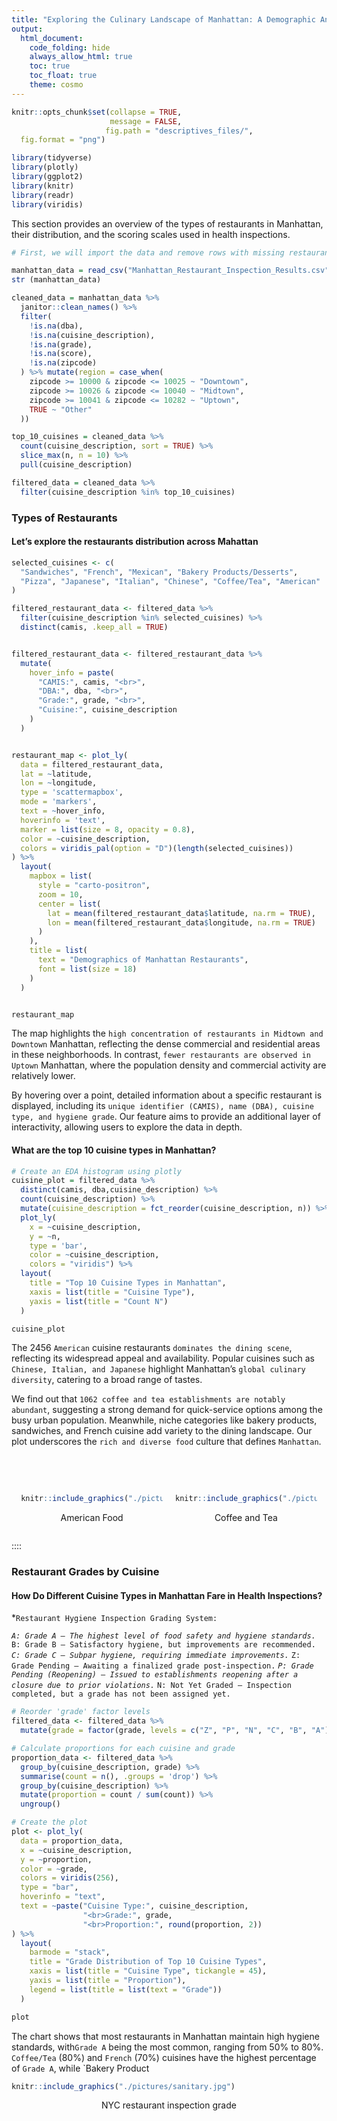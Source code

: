 ```yaml
---
title: "Exploring the Culinary Landscape of Manhattan: A Demographic Analysis of Restaurant Types and Hygiene Grades"
output: 
  html_document:
    code_folding: hide
    always_allow_html: true
    toc: true
    toc_float: true
    theme: cosmo
---
```


```r
knitr::opts_chunk$set(collapse = TRUE, 
                      message = FALSE, 
                     fig.path = "descriptives_files/",
  fig.format = "png")
```

```r
library(tidyverse)
library(plotly)
library(ggplot2)
library(knitr)
library(readr)
library(viridis)
```
This section provides an overview of the types of restaurants in Manhattan, their distribution, and the scoring scales used in health inspections.
```r
# First, we will import the data and remove rows with missing restaurant name, cuisine type, grade, or score, then create a new variable called region

manhattan_data = read_csv("Manhattan_Restaurant_Inspection_Results.csv", na = c("NA", "", "."))
str (manhattan_data)

cleaned_data = manhattan_data %>%
  janitor::clean_names() %>%  
  filter(
    !is.na(dba),                         
    !is.na(cuisine_description),       
    !is.na(grade),                       
    !is.na(score),                       
    !is.na(zipcode)
  ) %>% mutate(region = case_when(
    zipcode >= 10000 & zipcode <= 10025 ~ "Downtown",
    zipcode >= 10026 & zipcode <= 10040 ~ "Midtown",
    zipcode >= 10041 & zipcode <= 10282 ~ "Uptown",
    TRUE ~ "Other" 
  ))

top_10_cuisines = cleaned_data %>%
  count(cuisine_description, sort = TRUE) %>%
  slice_max(n, n = 10) %>%
  pull(cuisine_description)

filtered_data = cleaned_data %>%
  filter(cuisine_description %in% top_10_cuisines) 
```

### Types of Restaurants

#### Let's explore the restaurants distribution across Mahattan
```r
selected_cuisines <- c(
  "Sandwiches", "French", "Mexican", "Bakery Products/Desserts",
  "Pizza", "Japanese", "Italian", "Chinese", "Coffee/Tea", "American"
)

filtered_restaurant_data <- filtered_data %>%
  filter(cuisine_description %in% selected_cuisines) %>%  
  distinct(camis, .keep_all = TRUE)                      


filtered_restaurant_data <- filtered_restaurant_data %>%
  mutate(
    hover_info = paste(
      "CAMIS:", camis, "<br>",
      "DBA:", dba, "<br>",
      "Grade:", grade, "<br>",
      "Cuisine:", cuisine_description
    )
  )


restaurant_map <- plot_ly(
  data = filtered_restaurant_data,
  lat = ~latitude,         
  lon = ~longitude,         
  type = 'scattermapbox',
  mode = 'markers',
  text = ~hover_info,      
  hoverinfo = 'text',
  marker = list(size = 8, opacity = 0.8), 
  color = ~cuisine_description,          
  colors = viridis_pal(option = "D")(length(selected_cuisines)) 
) %>%
  layout(
    mapbox = list(
      style = "carto-positron", 
      zoom = 10,                 
      center = list(
        lat = mean(filtered_restaurant_data$latitude, na.rm = TRUE),
        lon = mean(filtered_restaurant_data$longitude, na.rm = TRUE)
      )
    ),
    title = list(  
      text = "Demographics of Manhattan Restaurants",  
      font = list(size = 18)                           
    )
  )


restaurant_map
```

The map highlights the `high concentration of restaurants in Midtown and Downtown` Manhattan, reflecting the dense commercial and residential areas in these neighborhoods. In contrast, `fewer restaurants are observed in Uptown` Manhattan, where the population density and commercial activity are relatively lower.

By hovering over a point, detailed information about a specific restaurant is displayed, including its `unique identifier (CAMIS), name (DBA), cuisine type, and hygiene grade`. Our feature aims to provide an additional layer of interactivity, allowing users to explore the data in depth.

#### What are the top 10 cuisine types in Manhattan?
```r
# Create an EDA histogram using plotly
cuisine_plot = filtered_data %>%
  distinct(camis, dba,cuisine_description) %>% 
  count(cuisine_description) %>% 
  mutate(cuisine_description = fct_reorder(cuisine_description, n)) %>% 
  plot_ly(
    x = ~cuisine_description, 
    y = ~n,
    type = 'bar',
    color = ~cuisine_description,
    colors = "viridis") %>% 
  layout(
    title = "Top 10 Cuisine Types in Manhattan",
    xaxis = list(title = "Cuisine Type"),   
    yaxis = list(title = "Count N") 
  )

cuisine_plot
```
The 2456 `American` cuisine restaurants `dominates the dining scene`, reflecting its widespread appeal and availability. Popular cuisines such as `Chinese, Italian, and Japanese` highlight Manhattan's `global culinary diversity`, catering to a broad range of tastes. 

We find out that `1062 coffee and tea establishments are notably abundant`, suggesting a strong demand for quick-service options among the busy urban population. Meanwhile, niche categories like bakery products, sandwiches, and French cuisine add variety to the dining landscape. Our plot underscores the `rich and diverse food` culture that defines `Manhattan`.

<br><br> 
  
::: {style="display: flex; justify-content: center; gap: 20px;"}

<div style="width: 45%; text-align: center;">

```r
knitr::include_graphics("./pictures/americanfood.webp")
```

<p>American Food</p> </div> <div style="width: 45%; text-align: center;"> 

```r
knitr::include_graphics("./pictures/coffee&tea.png") 
```

<p>Coffee and Tea</p> </div>

:::
  
::::

### Restaurant Grades by Cuisine

#### How Do Different Cuisine Types in Manhattan Fare in Health Inspections?

*`Restaurant Hygiene Inspection Grading System:`

*`A: Grade A – The highest level of food safety and hygiene standards.`
*`B: Grade B – Satisfactory hygiene, but improvements are recommended.`
*`C: Grade C – Subpar hygiene, requiring immediate improvements.`
*`Z: Grade Pending – Awaiting a finalized grade post-inspection.`
*`P: Grade Pending (Reopening) – Issued to establishments reopening after a closure due to prior violations.`
*`N: Not Yet Graded – Inspection completed, but a grade has not been assigned yet.`

```r

# Reorder 'grade' factor levels
filtered_data <- filtered_data %>%
  mutate(grade = factor(grade, levels = c("Z", "P", "N", "C", "B", "A")))  # Order Z -> A

# Calculate proportions for each cuisine and grade
proportion_data <- filtered_data %>%
  group_by(cuisine_description, grade) %>%
  summarise(count = n(), .groups = 'drop') %>%
  group_by(cuisine_description) %>%
  mutate(proportion = count / sum(count)) %>%
  ungroup()

# Create the plot
plot <- plot_ly(
  data = proportion_data,
  x = ~cuisine_description,
  y = ~proportion,
  color = ~grade,
  colors = viridis(256),
  type = "bar",
  hoverinfo = "text",
  text = ~paste("Cuisine Type:", cuisine_description,
                "<br>Grade:", grade,
                "<br>Proportion:", round(proportion, 2))
) %>%
  layout(
    barmode = "stack",
    title = "Grade Distribution of Top 10 Cuisine Types",
    xaxis = list(title = "Cuisine Type", tickangle = 45),
    yaxis = list(title = "Proportion"),
    legend = list(title = list(text = "Grade"))
  )

plot
```

The chart shows that most restaurants in Manhattan maintain high hygiene standards, with`Grade A` being the most common, ranging from 50% to 80%. `Coffee/Tea` (80%) and `French` (70%) cuisines have the highest percentage of `Grade A`, while `Bakery Product

```r
knitr::include_graphics("./pictures/sanitary.jpg")
```
<center> <p>NYC restaurant inspection grade</p> </div>
